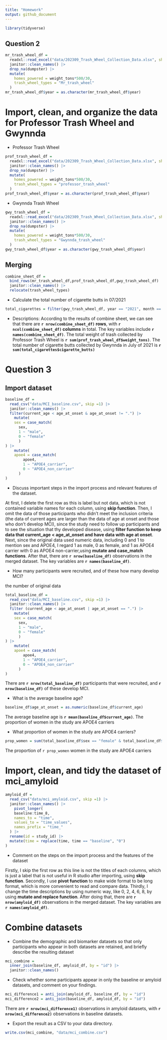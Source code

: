 ```yaml
---
title: "Homework"
output: github_document
---
```


```r
library(tidyverse)
```

## Question 2
```r
mr_trash_wheel_df = 
  readxl::read_excel("data/202309_Trash_Wheel_Collection_Data.xlsx", sheet = 1, range = "A2:N586") |>
  janitor::clean_names() |> 
  drop_na(dumpster) |> 
  mutate(
    homes_powered = weight_tons*500/30,
    trash_wheel_types = "Mr_trash_wheel"
  )
mr_trash_wheel_df$year = as.character(mr_trash_wheel_df$year)
```

# Import, clean, and organize the data for Professor Trash Wheel and Gwynnda

* Professor Trash Wheel

```r
prof_trash_wheel_df = 
  readxl::read_excel("data/202309_Trash_Wheel_Collection_Data.xlsx", sheet = 2, range = "A2:M108") |> 
  janitor::clean_names() |> 
  drop_na(dumpster) |> 
  mutate(
    homes_powered = weight_tons*500/30,
    trash_wheel_types = "professor_trash_wheel"
  )
prof_trash_wheel_df$year = as.character(prof_trash_wheel_df$year)
```


* Gwynnda Trash Wheel

```r
gwy_trash_wheel_df = 
  readxl::read_excel("data/202309_Trash_Wheel_Collection_Data.xlsx", sheet = 4, range = "A2:L157") |> 
  janitor::clean_names() |> 
  drop_na(dumpster) |> 
  mutate(
    homes_powered = weight_tons*500/30,
    trash_wheel_types = "Gwynnda_trash_wheel"
  )
gwy_trash_wheel_df$year = as.character(gwy_trash_wheel_df$year)
```


## Merging

```r
combine_sheet_df = 
  bind_rows(mr_trash_wheel_df,prof_trash_wheel_df,gwy_trash_wheel_df) |>
  janitor::clean_names() |> 
  relocate(trash_wheel_types)
```

* Calculate the total number of cigarette butts in 07/2021
```r
total_cigarettes = filter(gwy_trash_wheel_df, year == "2021", month == "July")
```


* Descriptions:
According to the results of combine sheet, we can see that there are **`r nrow(combine_sheet_df)` rows**, with **`r ncol(combine_sheet_df)` columns** in total. The key variables include **`r names(combine_sheet_df)`**. The total weight of trash collected by Professor Trash Wheel is **`r sum(prof_trash_wheel_df$weight_tons)`**. The total number of cigarette butts collected by Gwynnda in July of 2021 is **`r sum(total_cigarettes$cigarette_butts)`**

# Question 3

## Import dataset
```r
baseline_df =
  read_csv("data/MCI_baseline.csv", skip =1) |> 
  janitor::clean_names() |> 
  filter(current_age < age_at_onset & age_at_onset != ".") |> 
    mutate(
    sex = case_match(
      sex,
      1 ~ "male",
      0 ~ "female"
      )
) |> 
    mutate(
    apoe4 = case_match(
        apoe4,
        1 ~ "APOE4_carrier",
        0 ~ "APOE4_non_carrier"
      )
)
```

* Discuss important steps in the import process and relevant features of the dataset.

At first, I delete the first row as this is label but not data, which is not contained variable names for each column, using **skip function**. Then, I omit the data of those participants who didn't meet the inclusion criteria (the data of current ages are larger than the data of age at onset and those who don't develop MCI), since the study need to follow up participants and to see the situation that thy developed disease, using **filter function to keep data that current_age < age_at_onset and have data with age at onset**. Next, since the original data used numeric data, including 0 and 1 to mention sex and APOE4, I regard 1 as male, 0 as female, and 1 as APOE4 carrier with 0 as APOE4 non-carrier,using **mutate and case_match functions**. After that, there are **`r nrow(baseline_df)`** observations in the merged dataset. The key variables are **`r names(baseline_df)`**.

* How many participants were recruited, and of these how many develop MCI? 

the number of original data
```r
total_baseline_df =
  read_csv("data/MCI_baseline.csv", skip =1) |> 
  janitor::clean_names() |> 
  filter (current_age < age_at_onset | age_at_onset == ".") |> 
    mutate(
    sex = case_match(
      sex,
      1 ~ "male",
      0 ~ "female"
      )
) |> 
    mutate(
    apoe4 = case_match(
        apoe4,
        1 ~ "APOE4_carrier",
        0 ~ "APOE4_non_carrier"
      )
)
```
There are **`r nrow(total_baseline_df)`** participants that were recruited, and **`r nrow(baseline_df)`** of these develop MCI.

* What is the average baseline age? 
```r
baseline_df$age_at_onset = as.numeric(baseline_df$current_age)
```

The average baseline age is **`r mean(baseline_df$current_age)`**. The proportion of women in the study are APOE4 carriers

* What proportion of women in the study are APOE4 carriers?

```r
prop_women = sum(total_baseline_df$sex == "female" & total_baseline_df$apoe4 == "APOE4_carrier") / sum(total_baseline_df$sex == "female")
```

The proportion of `r prop_women` women in the study are APOE4 carriers


# Import, clean, and tidy the dataset of mci_amyloid

```r
amyloid_df =
  read_csv("data/mci_amyloid.csv", skip =1) |> 
  janitor::clean_names() |> 
    pivot_longer(
    baseline:time_8,
    names_to = "time",
    values_to = "time_values",
    names_prefix = "time_"
  ) |> 
  rename(id = study_id) |> 
  mutate(time = replace(time, time == "baseline", "0")
)
```

* Comment on the steps on the import process and the features of the dataset

Firstly, I skip the first row as this line is not the titles of each columns, which
is just a label that is not useful in R studio after importing, using **skip function**. Secondly, I use **pivot function** to make wide format to be long format, which is more convenient to read and compare data. Thirdly, I change the time descriptions by using numeric way, like 0, 2, 4, 6, 8, by using **mutate and replace function**. After doing that, there are **`r nrow(amyloid_df)`** observations in the merged dataset. The key variables are **`r names(amyloid_df)`**.


# Combine datasets

* Combine the demographic and biomarker datasets so that only participants who appear in both datasets are retained, and briefly describe the resulting dataset
```r
mci_combine = 
  inner_join(baseline_df, amyloid_df, by = "id") |>
  janitor::clean_names()
```

* Check whether some participants appear in only the baseline or amyloid datasets, and comment on your findings.

```r
mci_difference1 = anti_join(amyloid_df, baseline_df, by = "id")
mci_difference2 = anti_join(baseline_df, amyloid_df, by = "id")
```

There are **`r nrow(mci_difference1)`** observations in amyloid datasets, with **`r nrow(mci_difference2)`** observations in baseline datasets.

* Export the result as a CSV to your data directory.
```r
write.csv(mci_combine, "data/mci_combine.csv")
```



